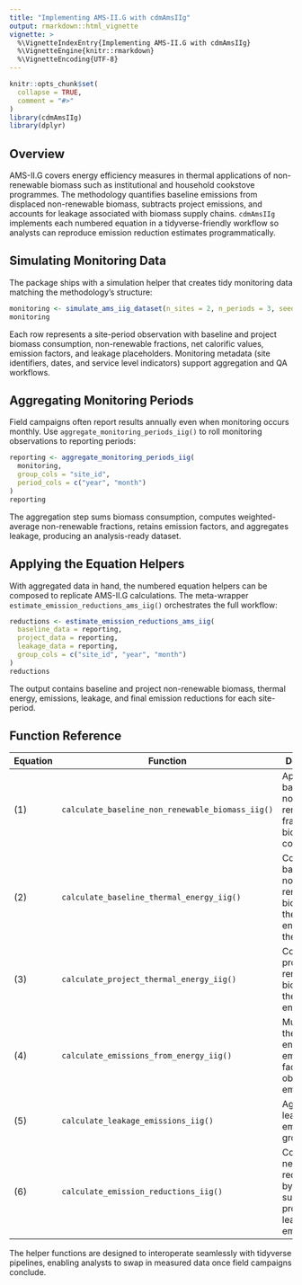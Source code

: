 ```yaml
---
title: "Implementing AMS-II.G with cdmAmsIIg"
output: rmarkdown::html_vignette
vignette: >
  %\VignetteIndexEntry{Implementing AMS-II.G with cdmAmsIIg}
  %\VignetteEngine{knitr::rmarkdown}
  %\VignetteEncoding{UTF-8}
---
```


```r
knitr::opts_chunk$set(
  collapse = TRUE,
  comment = "#>"
)
library(cdmAmsIIg)
library(dplyr)
```

## Overview

AMS-II.G covers energy efficiency measures in thermal applications of non-renewable biomass such as institutional and household cookstove programmes. The methodology quantifies baseline emissions from displaced non-renewable biomass, subtracts project emissions, and accounts for leakage associated with biomass supply chains. `cdmAmsIIg` implements each numbered equation in a tidyverse-friendly workflow so analysts can reproduce emission reduction estimates programmatically.

## Simulating Monitoring Data

The package ships with a simulation helper that creates tidy monitoring data matching the methodology's structure:

```r
monitoring <- simulate_ams_iig_dataset(n_sites = 2, n_periods = 3, seed = 123)
monitoring
```

Each row represents a site-period observation with baseline and project biomass consumption, non-renewable fractions, net calorific values, emission factors, and leakage placeholders. Monitoring metadata (site identifiers, dates, and service level indicators) support aggregation and QA workflows.

## Aggregating Monitoring Periods

Field campaigns often report results annually even when monitoring occurs monthly. Use `aggregate_monitoring_periods_iig()` to roll monitoring observations to reporting periods:

```r
reporting <- aggregate_monitoring_periods_iig(
  monitoring,
  group_cols = "site_id",
  period_cols = c("year", "month")
)
reporting
```

The aggregation step sums biomass consumption, computes weighted-average non-renewable fractions, retains emission factors, and aggregates leakage, producing an analysis-ready dataset.

## Applying the Equation Helpers

With aggregated data in hand, the numbered equation helpers can be composed to replicate AMS-II.G calculations. The meta-wrapper `estimate_emission_reductions_ams_iig()` orchestrates the full workflow:

```r
reductions <- estimate_emission_reductions_ams_iig(
  baseline_data = reporting,
  project_data = reporting,
  leakage_data = reporting,
  group_cols = c("site_id", "year", "month")
)
reductions
```

The output contains baseline and project non-renewable biomass, thermal energy, emissions, leakage, and final emission reductions for each site-period.

## Function Reference

| Equation | Function | Description |
|----------|----------|-------------|
| (1) | `calculate_baseline_non_renewable_biomass_iig()` | Applies the baseline non-renewable fraction to biomass consumption. |
| (2) | `calculate_baseline_thermal_energy_iig()` | Converts baseline non-renewable biomass into thermal energy via the NCV. |
| (3) | `calculate_project_thermal_energy_iig()` | Converts project non-renewable biomass into thermal energy. |
| (4) | `calculate_emissions_from_energy_iig()` | Multiplies thermal energy by emission factors to obtain emissions. |
| (5) | `calculate_leakage_emissions_iig()` | Aggregates leakage emissions by group. |
| (6) | `calculate_emission_reductions_iig()` | Computes net emission reductions by subtracting project and leakage emissions. |

The helper functions are designed to interoperate seamlessly with tidyverse pipelines, enabling analysts to swap in measured data once field campaigns conclude.
